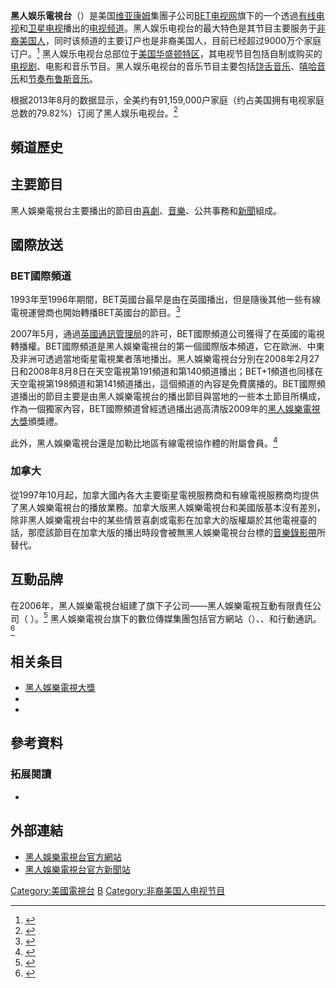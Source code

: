 {{NoteTA
|G1=Communication
|1=zh-tw:業者;zh-hk:營辦商;zh-cn:运营商;
|2=透過=>zh-cn:通过;透過=>zh-sg:通过;}}
{{頻道資訊
| 頻道名稱         = 黑人娱乐电视台<br />Black Entertainment Television
| 頻道圖片檔案     = BET-2021Logo.svg
| 頻道圖片尺寸     = 190px
| 頻道圖片名稱     = 
| 所屬國家         = {{USA}}
| 總部所在         = [[美国|美国]][[华盛顿特区|华盛顿特区]]
| 播放地區         = [[美国|美国]]、[[加拿大|加拿大]]、[[英国|英国]]<br />[[加勒比地区|加勒比地区]]、[[撒哈拉地区|撒哈拉地区]]
| 成立日期         = 
| 試播日期         = 1980年1月25日
| 開播日期         = 1983年7月1日
| 停播日期         = 
| 頻道語言         = [[英语|英语]]
| 頻道類別         = [[卫星电视|卫星电视]]、[[有线电视|有线电视]]、[[宽频电视|宽频电视]]
| 視頻格式         = [[1080i|1080i]]（[[高清电视|高清电视]]）<br />[[480i|480i]]（[[标清电视|标清电视]]）
| 頻道口號         = {{lang|en|We Got You.}}
| 擁有者           = [[BET电视网|BET电视网]]（[[维亚康姆|维亚康姆]]子公司）
| 集團同類頻道     = {{Link-en|BET嘻哈音乐频道|BET Hip-Hop}}<br />{{Link-en|BET福音音乐频道|BET Gospel}}<br />{{Link-en|森崔克电视台|Centric}}
| 頻道官方網站     = http://www.bet.com
| 衛星電視供應商01 = [[DirecTV|DirecTV]]<br />（美国本土）
| 衛星電視頻道數01 = 329频道（[[高清电视|高清]]/[[标清电视|标清]]）<br />1329频道（[[视频点播|视频点播]]）
| 衛星電視供應商02 = [[Dish_Network|Dish Network]]<br />（美国本土）
| 衛星電視頻道數02 = 124频道（[[高清电视|高清]]/[[标清电视|标清]]）
| 衛星電視供應商03 = {{Link-en|研科卫星电视|Bell TV}}<br />（加拿大）
| 衛星電視頻道數03 = 576频道（[[标清电视|标清]]）
| 衛星電視供應商04 = {{Link-en|萧氏卫星电视|Shaw Direct}}<br />（加拿大）
| 衛星電視頻道數04 = 582频道（[[标清电视|标清]]）
| 有線電視供應商01 = [[威讯|威讯]]{{Link-en|FiOS|Verizon FiOS}}<br />（美国本土）
| 有線電視頻道數01 = 770频道（[[高清电视|高清]]）<br />220频道（[[标清电视|标清]]）
| 有線電視供應商02 = [[AT&T|AT&T]]{{Link-en|U-verse|AT&T U-verse}}<br />（美国本土）
| 有線電視頻道數02 = 1155频道（[[高清电视|高清]]）<br />155频道（[[标清电视|标清]]）
| 有線電視供應商03 = {{Link-en|Cablevision|Cablevision}}<br />（美国本土）
| 有線電視頻道數03 = 54频道（[[标清电视|标清]]）
| 有線電視供應商04 = 其余有线网络
| 有線電視頻道數04 = 请详洽当地代理商
| 寬頻電視供應商01 = {{Link-en|贝尔艾利特|Bell Aliant}}<br />（加拿大）
| 寬頻電視頻道數01 = 221频道（[[标清电视|标清]]）
| 寬頻電視供應商02 = {{Link-en|贝尔菲比|Bell Fibe TV}}<br />（加拿大）
| 寬頻電視頻道數02 = 576频道（[[标清电视|标清]]）
}}

'''黑人娱乐電視台'''（{{lang|en|Black Entertainment Television}}）是美国[[维亚康姆|维亚康姆]]集團子公司[[BET电视网|BET电视网]]旗下的一个透過[[有线电视|有线电视]]和[[卫星电视|卫星电视]]播出的[[电视频道|电视频道]]。黑人娱乐电视台的最大特色是其节目主要服务于[[非裔美国人|非裔美国人]]，同时该频道的主要订户也是非裔美国人，目前已经超过9000万个家庭订户。<ref>{{Cite web |title=BET Networks |publisher=Viacom |url=http://www.viacom.com/ourbrands/medianetworks/betnetworks/pages/default.aspx |accessdate=2012-09-06 |deadurl=yes |archiveurl=https://web.archive.org/web/20120828171159/http://www.viacom.com/ourbrands/medianetworks/betnetworks/Pages/default.aspx |archivedate=2012-08-28 }}</ref> 黑人娱乐电视台总部位于[[美国|美国]][[华盛顿特区|华盛顿特区]]，其电视节目包括自制或购买的[[电视剧|电视剧]]、电影和音乐节目。黑人娱乐电视台的音乐节目主要包括[[饶舌音乐|饶舌音乐]]、[[嘻哈音乐|嘻哈音乐]]和[[节奏布鲁斯|节奏布鲁斯音乐]]。

根据2013年8月的数据显示，全美约有91,159,000户家庭（约占美国拥有电视家庭总数的79.82%）订阅了黑人娱乐电视台。<ref>{{cite web |url=http://tvbythenumbers.zap2it.com/2013/08/23/list-of-how-many-homes-each-cable-networks-is-in-cable-network-coverage-estimates-as-of-august-2013/199072/ |title=List of How Many Homes Each Cable Networks Is In - Cable Network Coverage Estimates As Of August 2013 |last=Seidman |first=Robert |work=TV by the Numbers |publisher=Zap2it |date=2013-08-23 |accessdate=2013-08-25 |archive-date=2016-04-02 |archive-url=https://web.archive.org/web/20160402025855/http://tvbythenumbers.zap2it.com/2013/08/23/list-of-how-many-homes-each-cable-networks-is-in-cable-network-coverage-estimates-as-of-august-2013/199072/ |dead-url=yes }}</ref>

== 頻道歷史 ==

== 主要節目 ==
黑人娛樂電視台主要播出的節目由[[喜劇|喜劇]]、[[音樂|音樂]]、公共事務和[[新聞|新聞]]組成。

== 國際放送 ==
=== BET國際頻道 ===
{{Main|BET國際頻道}}

1993年至1996年期間，BET英國台最早是由{{Link-en|維珍傳媒|Virgin Media}}在英國播出，但是隨後其他一些有線電視運營商也開始轉播BET英國台的節目。<ref>{{cite web |url=http://madnews.wordpress.com/2007/12/30/hello-world |title=Black Entertainment Television (Bet) Uk Launch – What Happened??? « Www.Madnews.Biz |publisher=Madnews.wordpress.com |date=2007-12-30 |accessdate=2011-08-05 |archive-date=2011-08-16 |archive-url=https://web.archive.org/web/20110816134716/http://madnews.wordpress.com/2007/12/30/hello-world/ |dead-url=no }}</ref>

2007年5月，通過[[英國通訊管理局|英國通訊管理局]]的許可，BET國際頻道公司獲得了在英國的電視轉播權。BET國際頻道是黑人娛樂電視台的第一個國際版本頻道，它在歐洲、中東及非洲可透過當地衛星電視業者落地播出。黑人娛樂電視台分別在2008年2月27日和2008年8月8日在天空電視第191頻道和{{Link-en|Freesat|Freesat}}第140頻道播出；BET+1頻道也同樣在天空電視第198頻道和{{lang|en|Freesat}}第141頻道播出，這個頻道的內容是免費廣播的。BET國際頻道播出的節目主要是由黑人娛樂電視台的播出節目與當地的一些本土節目所構成，作為一個獨家內容，BET國際頻道曾經透過{{lang|en|Freesat}}播出過高清版2009年的[[黑人娛樂電視大獎|黑人娛樂電視大獎]]頒獎禮。

此外，黑人娛樂電視台還是加勒比地區有線電視協作體的附屬會員。<ref>{{cite web |url=http://www.cctvcoop.com/listChannels.aspx |title=Member channels of the Caribbean Cable Cooperative |publisher=Cctvcoop.com |date= |accessdate=2011-08-05 |deadurl=yes |archiveurl=https://web.archive.org/web/20110816125823/http://www.cctvcoop.com/listChannels.aspx |archivedate=2011-08-16 }}</ref>

=== 加拿大 ===
從1997年10月起，加拿大國內各大主要衛星電視服務商和有線電視服務商均提供了黑人娛樂電視台的播放業務。加拿大版黑人娛樂電視台和美國版基本沒有差別，除非黑人娛樂電視台中的某些情景喜劇或電影在加拿大的版權屬於其他電視臺的話，那麼該節目在加拿大版的播出時段會被無黑人娛樂電視台台標的[[音樂錄影帶|音樂錄影帶]]所替代。

== 互動品牌 ==
在2006年，黑人娛樂電視台組建了旗下子公司——黑人娛樂電視互動有限責任公司（ {{lang|en|BET Interactive, LLC}}）。<ref>{{cite web |title=Companies: BET Interactive |url=http://www.linkedin.com/company/bet-interactive |publisher=[[LinkedIn|LinkedIn]] |accessdate=2011-07-26 |archive-date=2011-09-13 |archive-url=https://web.archive.org/web/20110913010826/http://www.linkedin.com/company/bet-interactive |dead-url=no }}</ref> 黑人娛樂電視台旗下的數位傳媒集團包括官方網站（{{lang|en|BET.com}}）、{{lang|en|BET on Blast}}、{{lang|en|BET on Demand}}和{{lang|en|BET}}行動通訊。<ref>{{cite web |title=Companies: BET Networks Media Room |url=http://bet.mediaroom.com/index.php?s=57 |publisher=BET |accessdate=2011-07-26 |deadurl=yes |archiveurl=https://web.archive.org/web/20110909172617/http://bet.mediaroom.com/index.php?s=57 |archivedate=2011-09-09 }}</ref>

== 相关条目 ==
* [[黑人娛樂電視大獎|黑人娛樂電視大獎]]
* {{Link-en|黑人嘻哈音樂獎|BET Hip Hop Awards}}
* {{Link-en|黑人娛樂電視榮譽大獎|The BET Honors}}

== 參考資料 ==
{{Reflist|2}}
=== 拓展閱讀 ===
* {{citation|last=Muhammad|first=Tariq K.|title=The Branding of BET|url=http://books.google.com/books?id=bhAOri-bwB8C|work=Black Enterprise|date=1997-06|volume=27|number=11|pages=156–171|accessdate=2013-11-30|archive-date=2014-01-03|archive-url=https://web.archive.org/web/20140103140953/http://books.google.com/books?id=bhAOri-bwB8C|dead-url=no}}

== 外部連結 ==
* [http://www.bet.com/ 黑人娛樂電視台官方網站]{{Wayback|url=http://www.bet.com/ |date=20090509205845 }}{{en}}
* [http://betpressroom.com/ 黑人娛樂電視台官方新聞站]{{Wayback|url=http://betpressroom.com/ |date=20131203011439 }}{{en}}

[[Category:美國電視台|Category:美國電視台]]
[[Category:BET電視網|B]]
[[Category:非裔美国人电视节目|Category:非裔美国人电视节目]]